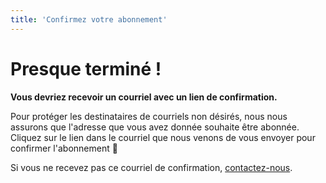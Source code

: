 ```yaml
---
title: 'Confirmez votre abonnement'
---
```

# Presque terminé !

**Vous devriez recevoir un courriel avec un lien de confirmation.**

Pour protéger les destinataires de courriels non désirés, nous nous assurons que l'adresse que vous avez donnée souhaite être abonnée. Cliquez sur le lien dans le courriel que nous venons de vous envoyer pour confirmer l'abonnement 🙂

Si vous ne recevez pas ce courriel de confirmation, [contactez-nous](mailto:contact@opentermsarchive.org).
